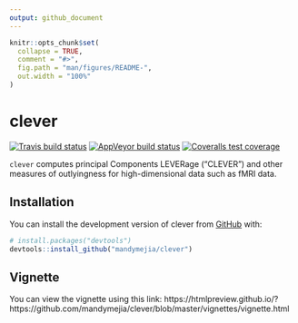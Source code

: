 ```yaml
---
output: github_document
---
```


<!-- README.md is generated from README.Rmd. Please edit that file -->

```r
knitr::opts_chunk$set(
  collapse = TRUE,
  comment = "#>",
  fig.path = "man/figures/README-",
  out.width = "100%"
)
```

# clever

<!-- badges: start -->
[![Travis build status](https://travis-ci.org/mandymejia/clever.svg?branch=master)](https://travis-ci.org/github/mandymejia/clever)
[![AppVeyor build status](https://ci.appveyor.com/api/projects/status/github/mandymejia/clever?branch=master&svg=true)](https://ci.appveyor.com/project/mandymejia/clever)
[![Coveralls test coverage](https://coveralls.io/repos/github/mandymejia/clever/badge.svg)](https://coveralls.io/r/mandymejia/clever?branch=master)
<!-- badges: end -->


`clever` computes principal Components LEVERage (“CLEVER”) and other measures of outlyingness for high-dimensional data such as fMRI data.

## Installation

<!-- You can install the released version of clever from [CRAN](https://CRAN.R-project.org) with: -->

<!-- ``` r -->
<!-- install.packages("clever") -->
<!-- ``` -->

You can install the  development version of clever from [GitHub](https://github.com/) with:

``` r
# install.packages("devtools")
devtools::install_github("mandymejia/clever")
```

## Vignette

You can view the vignette using this link: https://htmlpreview.github.io/?https://github.com/mandymejia/clever/blob/master/vignettes/vignette.html